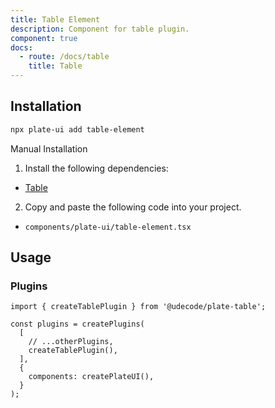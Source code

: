 ```yaml
---
title: Table Element
description: Component for table plugin.
component: true
docs:
  - route: /docs/table
    title: Table
---
```


<ComponentPreview name="playground-demo" id="table" />

## Installation

```bash
npx plate-ui add table-element
```

<Accordion type="single" collapsible>
<AccordionItem value="manual-installation">
<AccordionTrigger>Manual Installation</AccordionTrigger>
<AccordionContent>

1. Install the following dependencies:

- [Table](/docs/table)

2. Copy and paste the following code into your project.

- `components/plate-ui/table-element.tsx`

<ComponentSource name="table-element" />

</AccordionContent>

</AccordionItem>
</Accordion>

## Usage

### Plugins

```tsx
import { createTablePlugin } from '@udecode/plate-table';

const plugins = createPlugins(
  [
    // ...otherPlugins,
    createTablePlugin(),
  ],
  {
    components: createPlateUI(),
  }
);
```
